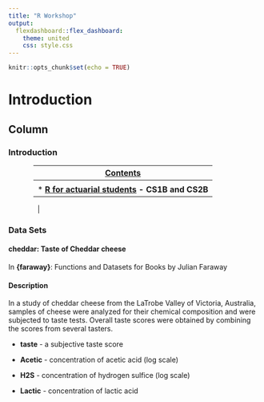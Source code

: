 ```yaml
---
title: "R Workshop"
output: 
  flexdashboard::flex_dashboard:
    theme: united
    css: style.css
---
```


```r
knitr::opts_chunk$set(echo = TRUE)

```

Introduction
==================================
Column {.tabset}
--------------------

### Introduction 



<div style="margin-left: auto;
            margin-right: auto;
            width: 80%">
            
|  <b> <strong><u>Contents</u> </strong></b>       |   
|:------------------:|
|   |    
| * <b> <strong><a href="actuarialexams.html">R for actuarial students</a>  -  CS1B and CS2B </strong></b>|        
      
|   | 
</div>


### Data Sets



#### cheddar: Taste of Cheddar cheese

In **{faraway}**: Functions and Datasets for Books by Julian Faraway

#### Description
In a study of cheddar cheese from the LaTrobe Valley of Victoria, Australia, samples of cheese were analyzed for their chemical composition and were subjected to taste tests. Overall taste scores were obtained by combining the scores from several tasters.


* **taste** - a subjective taste score

* **Acetic** - concentration of acetic acid (log scale)

* **H2S** - concentration of hydrogen sulfice (log scale)

* **Lactic** - concentration of lactic acid